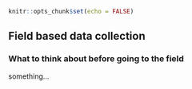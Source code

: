 ``` r
knitr::opts_chunk$set(echo = FALSE)
```

## Field based data collection


### What to think about before going to the field

something...
